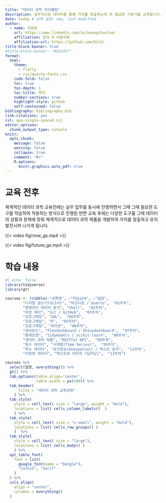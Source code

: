 ```yaml
---
title: "데이터 과학 커리큘럼"
description: 실무적으로 데이터를 통해 가치를 창출하는데 꼭 필요한 기본기를 교육합니다.
date: today # 날짜 설정: now, last-modified
author:
  - name: 이광춘
    url: https://www.linkedin.com/in/kwangchunlee/
    affiliation: 한국 R 사용자회
    affiliation-url: https://github.com/bit2r
title-block-banner: true
#title-block-banner: "#562457"
format:
  html:
    theme: 
      - flatly
      - css/quarto-fonts.css
    code-fold: false
    toc: true
    toc-depth: 3
    toc-title: 목차
    number-sections: true
    highlight-style: github    
    self-contained: false
bibliography: bibliography.bib
link-citations: yes
csl: apa-single-spaced.csl
editor_options: 
  chunk_output_type: console
knitr:
  opts_chunk: 
    message: false
    warning: false
    collapse: true
    comment: "#>" 
    R.options:
      knitr.graphics.auto_pdf: true  
---
```


# 교육 전후

체계적인 데이터 과학 교육전에는 실무 업무를 동시에 진행하면서 그때 그때 필요한
도구를 학습하여 적용하는 방식으로 진행된 반면 교육 후에는 다양한 도구를 그때 
데이터의 상황과 문제에 맞춰 체계적으로 데이터 과학 제품을 개발하여 
가치를 창출하고 유지발전시켜 나가게 됩니다.

::: {#before-after layout-ncol=2}

{{< video fig/now_gs.mp4 >}}

{{< video fig/future_gs.mp4 >}}

:::




# 학습 내용


```r
#| echo: false
library(tidyverse)
library(gt)

courses <- tribble(~"과목명", ~"학습상세", ~"일정", 
        "디지털 글쓰기(보고서)", "마크다운 / Quarto",  "01주차",
        "명령라인 데이터 분석", "Shell",  "02주차",
        "버전 제어", "Git / GitHub",  "03주차", 
        "프로그래밍", "SQL",  "04주차", 
        "프로그래밍", "R",  "05주차", 
        "프로그래밍", "파이썬",  "06주차", 
        "대쉬보드", "Flexdashboard / Shinydashboard",  "07주차", 
        "통계모형", "tidymodels / scikit-learn",  "08주차", 
        "데이터 과학 제품", "RESTful API",  "09주차", 
        "특수 데이터", "시계열(Time Series)",  "10주차", 
        "특수 데이터", "공간정보(Geospatial) / 텍스트 분석",  "11주차", 
        "비정형 데이터", "텍스트와 이미지 (딥러닝)",  "12주차") 

courses %>% 
  select(일정, everything()) %>% 
  gt() %>% 
  tab_options(table.align='center',
              table.width = px(500)) %>% 
  tab_header(
      title = "데이터 과학 교육과정"
    ) %>% 
  tab_style( 
    style = cell_text( size = "large", weight = "bold"),
    locations = list( cells_column_labels()  )
    ) %>% 
  tab_style( 
    style = cell_text( size = "x-small", weight = "bold"),
    locations = list( cells_row_groups() )
    )  %>% 
  tab_style( 
    style = cell_text( size = "large"),
    locations = list( cells_body() )
    ) %>%
  opt_table_font(
    font = list(
      google_font(name = "Dongle"),
      "Cochin", "Serif"
    )
  ) %>% 
  cols_align(
    align = "center",
    columns = everything()
  )  
  

```

